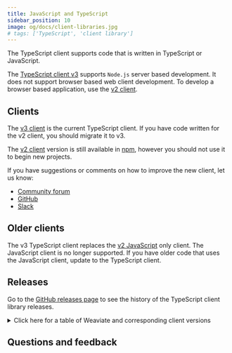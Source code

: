 ```yaml
---
title: JavaScript and TypeScript
sidebar_position: 10
image: og/docs/client-libraries.jpg
# tags: ['TypeScript', 'client library']
---
```



The TypeScript client supports code that is written in TypeScript or JavaScript.

The [TypeScript client v3](/weaviate/client-libraries/typescript/typescript-v3) supports `Node.js` server based development. It does not support browser based web client development. To develop a browser based application, use the [v2 client](/weaviate/client-libraries/typescript/typescript-v2).

## Clients


The [v3 client](/weaviate/client-libraries/typescript/typescript-v3) is the current TypeScript client. If you have code written for the v2 client, you should migrate it to v3.

The [v2 client](/weaviate/client-libraries/typescript/typescript-v2) version is still available in [npm](https://www.npmjs.com/package/weaviate-ts-client?activeTab=versions), however you should not use it to begin new projects.

If you have suggestions or comments on how to improve the new client, let us know:

- [Community forum](https://forum.weaviate.io)
- [GitHub](https://github.com/weaviate/weaviate)
- [Slack](https://weaviate.io/slack)

## Older clients

The v3 TypeScript client replaces the [v2 JavaScript](https://www.npmjs.com/package/weaviate-client) only client. The JavaScript client is no longer supported. If you have older code that uses the JavaScript client, update to the TypeScript client.

## Releases

Go to the [GitHub releases page](https://github.com/weaviate/typescript-client/releases) to see the history of the TypeScript client library releases.

<details>
  <summary>Click here for a table of Weaviate and corresponding client versions</summary>


<ReleaseHistory />

</details>

## Questions and feedback


<DocsFeedback/>
